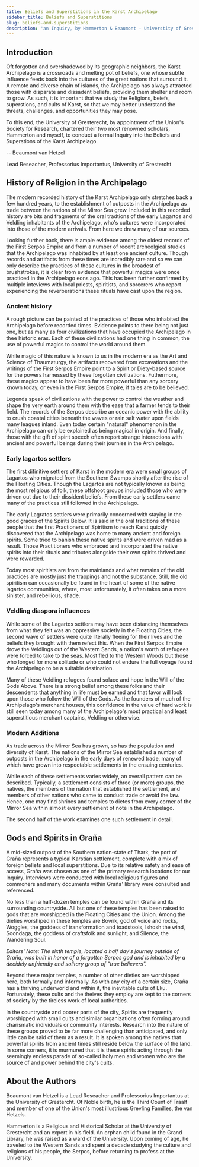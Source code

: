 ```yaml
---
title: Beliefs and Superstitions in the Karst Archipelago
sidebar_title: Beliefs and Superstitions
slug: beliefs-and-superstitions
description: 'an Inquiry, by Hammerton & Beaumont - Universtity of Gresterecht'
---
```


## Introduction

Oft forgotten and overshadowed by its geographic neighbors, the Karst Archipelago is a crossroads and melting pot of beliefs, one whose subtle influence feeds back into the cultures of the great nations that surround it. A remote and diverse chain of islands, the Archipelago has always attracted those with disparate and dissadent beliefs, providing them shelter and room to grow. As such, it is important that we study the Religions, beiefs, superstions, and cults of Karst, so that we may better understand the threats, challenges, and opportunities they may pose.

To this end, the University of Gresterecht, by appointment of the Union's Society for Research, chartered their two most renowned scholars, Hammerton and myself, to conduct a formal Inquiry into the Beliefs and Superstions of the Karst Archipelago.

-- Beaumont van Hetzel

Lead Reseacher, Professorius Importantus, University of Grestercht

## History of Religion in the Archipelago

The modern recorded history of the Karst Archipelago only stretches back a few hundred years, to the establishment of outposts in the Archipelago as trade between the nations of the Mirror Sea grew. Included in this recorded history are bits and fragments of the oral tradtions of the early Lagartos and Veldling inhabitants of the Archipelago, who's cultures were incorporated into those of the modern arrivals. From here we draw many of our sources.

Looking further back, there is ample evidence among the oldest records of the First Serpos Empire and from a number of recent archeolgical studies that the Archipelago was inhabited by at least one ancient culture. Though records and artifacts from these times are incredibly rare and so we can only describe the practices of these cultures in the broadest of brushstrokes, it is clear from evidence that powerful magics were once practiced in the Archipelago eons ago. This has been further confirmed by multiple inteviews with local priests, spiritists, and sorcerers who report experiencing the reverberations these rituals have cast upon the region.

### Ancient history

A rough picture can be painted of the practices of those who inhabited the Archipelago before recorded times. Evidence points to there being not just one, but as many as four civilizations that have occupied the Archipelago in thee historic eras. Each of these civilizations had one thing in common, the use of powerful magics to control the world around them.

While magic of this nature is known to us in the modern era as the Art and Science of Thaumaturgy, the artifacts recovered from excavations and the writings of the First Serpos Empire point to a Spirit or Diety-based source for the powers harnessed by these forgotten civilizations. Futhermore, these magics appear to have been far more powerful than any sorcery known today, or even in the First Serpos Empire, if tales are to be believed.

Legends speak of civilizations with the power to control the weather and shape the very earth around them with the ease that a farmer tends to their field. The records of the Serpos describe an oceanic power with the ability to crush coastal cities beneath the waves or rain salt water upon fields many leagues inland. Even today certain "natural" phenomenon in the Archipelago can only be explained as being magical in origin. And finally, those with the gift of spirit speech often report strange interactions with ancient and powerful beings during their journies in the Archipelago.

### Early lagartos settlers

The first difinitive settlers of Karst in the modern era were small groups of Lagartos who migrated from the Southern Swamps shortly after the rise of the Floating Cities. Though the Lagartos are not typically known as being the most religious of folk, these offshoot groups included those who were driven out due to their dissident beliefs. From these early settlers came many of the practices still followed in the Archipelago.

The early Lagratos settlers were primarily concerned with staying in the good graces of the Spirits Below. It is said in the oral traditions of these people that the first Practioners of Spiritism to reach Karst quickly discovered that the Archipelago was home to many ancient and foreign spirits. Some tried to banish these native spirits and were driven mad as a result. Those Practitioners who embraced and incorporated the native spirits into their rituals and tributes alongside their own spirits thrived and were rewarded.

Today most spiritists are from the mainlands and what remains of the old practices are mostly just the trappings and not the substance. Still, the old spiritism can occasionally be found in the heart of some of the native lagartos communities, where, most unfortunately, it often takes on a more sinister, and rebellious, shade.

### Veldling diaspora influences

While some of the Lagartos settlers may have been distancing themselves from what they felt was an oppressive societly in the Floating Cities, the second wave of settlers were quite literally fleeing for their lives and the beliefs they brought with them refect this. When the First Serpos Empire drove the Veldlings out of the Western Sands, a nation's worth of refugees were forced to take to the seas. Most fled to the Western Woods but those who longed for more solitude or who could not endure the full voyage found the Archipelago to be a suitable destination.

Many of these Veldling refugees found solace and hope in the Will of the Gods Above. There is a strong belief among these folks and their descendents that anything in life must be earned and that favor will look upon those who follow the Will of the Gods. As the founders of much of the Archipelago's merchant houses, this confidence in the value of hard work is still seen today among many of the Archipelago's most practical and least superstitious merchant captains, Veldling or otherwise.

### Modern Additions

As trade across the Mirror Sea has grown, so has the population and diversity of Karst. The nations of the Mirror Sea established a number of outposts in the Archipelago in the early days of renewed trade, many of which have grown into respectable settlements in the ensuing centuries.

While each of these settlements varies widely, an overall pattern can be described. Typically, a settlement consists of three (or more) groups, the natives, the members of the nation that established the settlement, and members of other nations who came to conduct trade or avoid the law. Hence, one may find shrines and temples to dietes from every corner of the Mirror Sea within almost every settlement of note in the Archipelago.

The second half of the work examines one such settlement in detail.

## Gods and Spirits in Graña

A mid-sized outpost of the Southern nation-state of Thark, the port of Graña represents a typical Karstian settlement, complete with a mix of foreign beliefs and local superstitions. Due to its relative safety and ease of access, Graña was chosen as one of the primary research locations for our Inquiry. Interviews were conducted with local religious figures and commoners and many documents within Graña' library were consulted and referenced.

No less than a half-dozen temples can be found within Graña and its surrounding countryside. All but one of these temples has been raised to gods that are worshipped in the Floating Cities and the Union. Among the dieties worshiped in these temples are Bovrik, god of voice and rocks, Woggles, the goddess of transformation and toadstools, Ishosh the wind, Soondaga, the goddess of craftsfolk and sunlight, and Silence, the Wandering Soul.

_Editors' Note: The sixth temple, located a half day's journey outside of Graña, was built in honor of a forgotten Serpos god and is inhabited by a decidely unfriendly and solitary group of "true believers"._

Beyond these major temples, a number of other dieties are worshipped here, both formally and informally. As with any city of a certain size, Graña has a thriving underworld and within it, the inevitable cults of Eku. Fortunately, these cults and the theives they employ are kept to the corners of society by the tireless work of local authorities.

In the countryside and poorer parts of the city, Spirits are frequently worshipped with small cults and similar organizations often forming around charismatic individuals or community interests. Research into the nature of these groups proved to be far more challenging than anticipated, and only little can be said of them as a result. It is spoken among the natives that powerful spirits from ancient times still reside below the surface of the land. In some corners, it is murmured that it is these spirits acting through the seemingly endless parade of so-called holy men and women who are the source of and power behind the city's cults.

## About the Authors

Beaumont van Hetzel is a Lead Reseacher and Professorius Importantus at the University of Grestercht. Of Noble birth, he is the Third Count of Traalf and member of one of the Union's most illustrious Grevling Families, the van Hetzels.

Hammerton is a Religious and Historical Scholar at the University of Grestercht and an expert in his field. An orphan child found in the Grand Library, he was raised as a ward of the University. Upon coming of age, he traveled to the Western Sands and spent a decade studying the culture and religions of his people, the Serpos, before returning to profess at the University.
